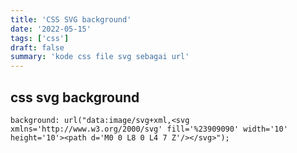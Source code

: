 ```yaml
---
title: 'CSS SVG background'
date: '2022-05-15'
tags: ['css']
draft: false
summary: 'kode css file svg sebagai url'
---
```


## css svg background
`background: url("data:image/svg+xml,<svg xmlns='http://www.w3.org/2000/svg' fill='%23909090' width='10' height='10'><path d='M0 0 L8 0 L4 7 Z'/></svg>");`